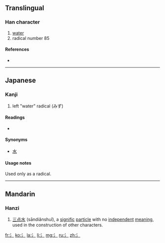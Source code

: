 {{wikipedia|radical 85}}
{{also|水|冫}}
==Translingual==
{{stroke order|type=animate}}

===Han character===
{{Han char|rn=85|rad=水|as=00|sn=3|four=|canj=XX卜一 (XXYM), 卜一 (YM)}}

# [[water]]
# radical number 85

====References====
* {{Han ref|kx=0603.011|dkj=17085|dj=0996.010|hdz=31545.011|uh=6C35|ud=27701}}

----

==Japanese==

===Kanji===
{{ja-kanji|grade=r|rs=水00}}

# left "water" radical (みず)

====Readings====
* {{ja-readings|on=|kun=[[さんずい]] (sanzui)}}

====Synonyms====
* [[水]]

====Usage notes====
Used only as a radical.

----

==Mandarin==

===Hanzi===
{{cmn-hanzi|pin=[[shuǐ]] ([[shui3]])|wg=<sup>3</sup>}}

# [[三点水]] (sāndiǎnshuǐ), a [[signific]] [[particle]] with no [[independent]] [[meaning]], used in the construction of other characters.

[[fr:氵]]
[[ko:氵]]
[[la:氵]]
[[li:氵]]
[[mg:氵]]
[[ru:氵]]
[[zh:氵]]